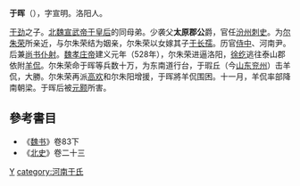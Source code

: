 {{NoteTA
| 1=zh-hans:于; zh-hant:于;
}}

'''于晖'''（{{bd|5世纪|？|529年|catIdx=Y}}），字宣明。洛阳人。

[[于劲|于劲]]之子。[[北魏|北魏]][[宣武帝|宣武帝]][[宣武顺皇后|于皇后]]的同母弟。少袭父'''太原郡公'''爵，官任[[汾州|汾州]][[刺史|刺史]]。为[[尔朱荣|尔朱荣]]所亲近，与尔朱荣结为姻亲，尔朱荣以女嫁其子[[于长孺|于长孺]]。历官[[侍中|侍中]]、河南尹。后兼[[尚书仆射|尚书仆射]]。[[魏孝庄帝|魏孝庄帝]]建义元年（528年），尔朱荣进逼洛阳，[[徐纥|徐纥]]逃往泰山郡依附[[羊侃|羊侃]]。尔朱荣命于晖等兵数十万，为东南道行台，于瑕丘（今[[山东|山东]][[兖州|兖州]]）击羊侃，大勝。尔朱荣再派[[高欢|高欢]]和尔朱阳增援，于晖將羊侃围困。十一月，羊侃率部降南朝梁。于晖后被[[元颢|元颢]]所害。
== 參考書目 ==
* 《[[魏书|魏书]]》卷83下
* 《[[北史|北史]]》卷二十三
[[category:南北朝軍事人物|Y]]
[[category:河南于氏|category:河南于氏]]